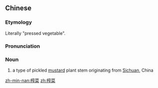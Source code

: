 ==Chinese==
{{zh-forms}}
{{wikipedia|Zha cai}}

===Etymology===
Literally "pressed vegetable".

===Pronunciation===
{{zh-pron
|m=zhàcài
|c=zaa3 coi3
|mn=chà-chhài
|cat=n
}}

===Noun===
{{zh-noun}}

# a type of pickled [[mustard]] plant stem originating from [[Sichuan]], China

[[zh-min-nan:榨菜]]
[[zh:榨菜]]